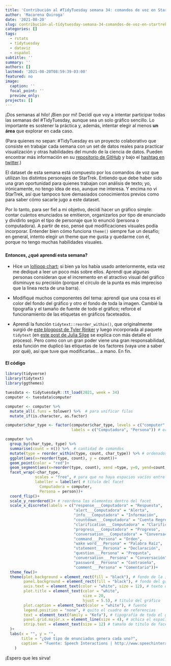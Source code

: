 ```yaml
---
title: 'Contribución al #TidyTuesday semana 34: comandos de voz en StarTrek'
author: 'Macarena Quiroga'
date: '2021-08-20'
slug: contribución-al-tidytuesday-semana-34-comandos-de-voz-en-startrek
categories: []
tags: 
  - rstats
  - tidytuesday
  - dataviz
  - español
subtitle: ''
summary: ''
authors: []
lastmod: '2021-08-20T08:59:39-03:00'
featured: no
image:
  caption: ''
  focal_point: ''
  preview_only: 
projects: []
---
```


¡Dos semanas al hilo! ¡Bien por mí! Decidí que voy a intentar participar todas las semanas del \#TidyTuesday, aunque sea un solo gráfico sencillo. Lo importante es sostener la práctica y, además, intentar elegir al menos **un área** que explorar en cada caso.

(Para quienes no sepan: \#TidyTuesday es un proyecto colaborativo que consiste en trabajar cada semana con un set de datos reales para practicar visualización y otras habilidades del mundo de la ciencia de datos. Pueden encontrar más información en su [repositorio de GitHub](https://github.com/rfordatascience/tidytuesday/blob/master/data/2021/2021-08-10/readme.md) y bajo el [hashtag en twitter](https://twitter.com/hashtag/TidyTuesday?src=hashtag_click).)

El dataset de esta semana está compuesto por los comandos de voz que utilizan los distintos personajes de StarTrek. Entiendo que debe haber sido una gran oportunidad para quienes trabajan con análisis de texto; yo, irónicamente, no tengo idea de eso, aunque me interesa. Y encima no vi StarTrek, así que tampoco tuve demasiados conocimientos previos como para saber cómo sacarle jugo a este dataset.

Por lo tanto, para ser fiel a mi objetivo, decidí hacer un gráfico simple: contar cuántos enunciados se emitieron, organizarlos por tipo de enunciado y dividirlo según el tipo de personaje que lo enunció (persona o computadora). A partir de eso, pensé qué modificaciones visuales podía incorporar. Entender bien cómo funciona `theme()` siempre fue un desafío; en general, intento elegir un theme que me gusta y quedarme con él, porque no tengo muchas habilidades visuales.

##### 

#### Entonces, ¿qué aprendí esta semana?

- Hice un [lollipop chart](https://www.r-graph-gallery.com/lollipop-plot.html); si bien ya los había usado anteriormente, esta vez me dediqué a leer un poco más sobre ellos. Aprendí que algunas personas consideran que el incremento en el atractivo visual del gráfico disminuye su precisión (porque el círculo de la punta es más impreciso que la línea recta de una barra).

- Modifiqué muchos componentes del tema: aprendí que una cosa es el color del fondo del gráfico y otro el fondo de toda la imagen. Cambié la tipografía y el tamaño de fuente de todo el gráfico; reforcé el funcionamiento de las etiquetas en gráficos faceteados.

- Aprendí la función `tidytext::reorder_within()`, que originalmente surgió de [este blogpost de Tyler Rinker](https://trinkerrstuff.wordpress.com/2016/12/23/ordering-categories-within-ggplot2-facets/) y luego incorporada al paquete `tidytext` (en [este post de Julia Silge](https://juliasilge.com/blog/reorder-within/) se explica con más detalle el proceso). Pero como con un gran poder viene una gran responsabilidad, esta función me duplicó las etiquetas de los factores (vaya une a saber por qué), así que tuve que modificarlas... a mano. En fin.


#### El código

```r
library(tidyverse)
library(tidytext)
library(ggthemes)

tuesdata <- tidytuesdayR::tt_load(2021, week = 34)
computer <- tuesdata$computer

computer <- computer %>% 
  mutate_all(.funs = tolower) %>%  # para unificar filas
  mutate_if(is.character, as.factor)

computer$char_type <- factor(computer$char_type, levels = c("computer", "person"), 
                             labels = c("Computadora", "Persona")) # ordena

computer %>% 
  group_by(char_type, type) %>% 
  summarise(count = n()) %>%  # cantidad de comandos
  mutate(type = reorder_within(type, count, char_type)) %>% # ordenados por cantidad
  ggplot(aes(x=reorder(type, count), y = count))+
  geom_point(color = "red")+
  geom_segment(aes(x=reorder(type, count), xend =type, y=0, yend=count, color = "red"))+
  facet_wrap(~char_type, 
             scales = "free", # para que no haya espacios vacíos entre las facetas
             labeller = labeller( # título del facet
               Computadora = computer,
               Persona = person))+
  coord_flip()+
  scale_y_reordered()+ # reordena los elementos dentro del facet
  scale_x_discrete(labels = c("response___Computadora" = "Respuesta",
                              "alert___Computadora" = "Alerta",
                              "info___Computadora" = "Información",
                              "countdown___Computadora" = "Cuenta Regresiva",
                              "clarification___Computadora" = "Clarificación",
                              "progress___Computadora" = "Progreso",
                              "conversation___Computadora" = "Conversación",
                              "command___Persona" = "Orden",
                              "wake word___Persona" = "Palabra Raíz",
                              "statement___Persona" = "Declaración",
                              "question___Persona" = "Pregunta",
                              "conversation___Persona" = "Conversación",
                              "password___Persona" = "Contraseña",
                              "comment___Persona" = "Comentario"))+
  theme_few()+
  theme(plot.background = element_rect(fill = "black"), # fondo de la imagen
        panel.background = element_rect(fill = "black"), # fondo del gráfico
        axis.text = element_text(color = "white", size = 12), # texto de los ejes
        plot.title = element_text(color = "white", 
                                  size = 20, 
                                  hjust = 5.5), # título del gráfico
        plot.caption = element_text(color = "white"), # fuente
        legend.position = "none", # quito el cuadro de referencias
        text = element_text(family = "Kefa"), # tipografía de todo el gráfico
        panel.grid.major.x = element_line(size = 4), # achica el espacio entre ticks
        strip.text = element_text(size = 12) # tamaño de título de facet
  )+
  labs(x = "", y = "",
       title = "¿Qué tipo de enunciados genera cada uno?",
       caption = "Fuente: Speech Interactions | http://www.speechinteraction.org/TNG/ | @_msquiroga"
    )
```

¡Espero que les sirva!